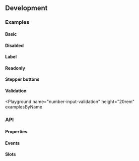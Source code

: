 
## Development

### Examples

#### Basic

<Playground name="number-input" examplesByName></Playground>

#### Disabled

<Playground name="number-input-disabled" examplesByName></Playground>

#### Label

<Playground name="number-input-label" examplesByName></Playground>

#### Readonly

<Playground name="number-input-readonly" examplesByName></Playground>

#### Stepper buttons

<Playground name="number-input-stepper-button" examplesByName></Playground>

#### Validation

<Playground
  name="number-input-validation"
  height="20rem"
  examplesByName
></Playground>

### API

#### Properties

<Props />

#### Events

<Events />

#### Slots

<Slots />
